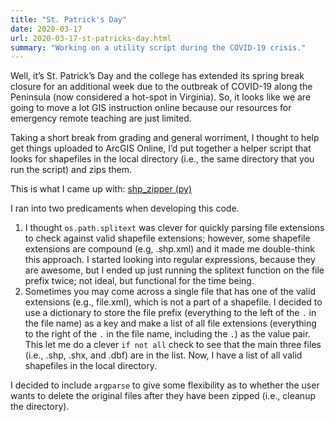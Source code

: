 ```yaml
---
title: "St. Patrick's Day"
date: 2020-03-17
url: 2020-03-17-st-patricks-day.html
summary: "Working on a utility script during the COVID-19 crisis."
---
```


Well, it's St. Patrick's Day and the college has extended its spring break closure for an additional week due to the outbreak of COVID-19 along the Peninsula (now considered a hot-spot in Virginia).
So, it looks like we are going to move a lot GIS instruction online because our resources for emergency remote teaching are just limited.

Taking a short break from grading and general worriment, I thought to help get things uploaded to ArcGIS Online, I'd put together a helper script that looks for shapefiles in the local directory (i.e., the same directory that you run the script) and zips them.

This is what I came up with: [shp_zipper (py)](scripts/shp_zipper.py)

I ran into two predicaments when developing this code.

1. I thought `os.path.splitext` was clever for quickly parsing file extensions to check against valid shapefile extensions; however, some shapefile extensions are compound (e.g, .shp.xml) and it made me double-think this approach.
    I started looking into regular expressions, because they are awesome, but I ended up just running the splitext function on the file prefix twice; not ideal, but functional for the time being.
2. Sometimes you may come across a single file that has one of the valid extensions (e.g., file.xml), which is not a part of a shapefile.
    I decided to use a dictionary to store the file prefix (everything to the left of the `.` in the file name) as a key and make a list of all file extensions (everything to the right of the `.` in the file name, including the `.`) as the value pair.
    This let me do a clever `if not all` check to see that the main three files (i.e., .shp, .shx, and .dbf) are in the list.
    Now, I have a list of all valid shapefiles in the local directory.

I decided to include `argparse` to give some flexibility as to whether the user wants to delete the original files after they have been zipped (i.e., cleanup the directory).
